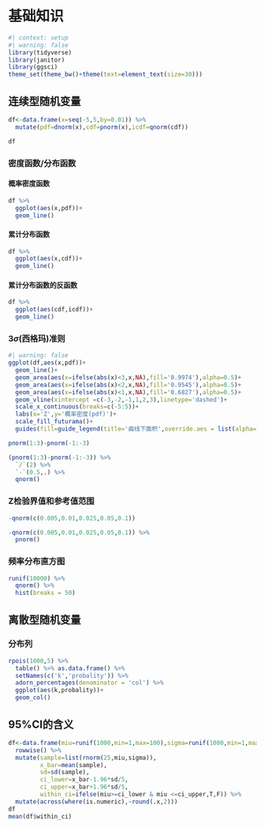# 基础知识

```r
#| context: setup
#| warning: false
library(tidyverse)
library(janitor)
library(ggsci)
theme_set(theme_bw()+theme(text=element_text(size=30)))
```

## 连续型随机变量

```r
df<-data.frame(x=seq(-5,5,by=0.01)) %>%
  mutate(pdf=dnorm(x),cdf=pnorm(x),icdf=qnorm(cdf))

df
```

### 密度函数/分布函数

::: panel-tabset
#### 概率密度函数

```r
df %>%
  ggplot(aes(x,pdf))+
  geom_line()
```

#### 累计分布函数

```r
df %>%
  ggplot(aes(x,cdf))+
  geom_line()
```

#### 累计分布函数的反函数

```r
df %>%
  ggplot(aes(cdf,icdf))+
  geom_line()
```
:::

### 3$\sigma$(西格玛)准则

```r
#| warning: false
ggplot(df,aes(x,pdf))+
  geom_line()+
  geom_area(aes(x=ifelse(abs(x)<3,x,NA),fill='0.9974'),alpha=0.5)+
  geom_area(aes(x=ifelse(abs(x)<2,x,NA),fill='0.9545'),alpha=0.5)+
  geom_area(aes(x=ifelse(abs(x)<1,x,NA),fill='0.6827'),alpha=0.5)+
  geom_vline(xintercept =c(-3,-2,-1,1,2,3),linetype='dashed')+
  scale_x_continuous(breaks=c(-5:5))+
  labs(x='Z',y='概率密度(pdf)')+
  scale_fill_futurama()+
  guides(fill=guide_legend(title='曲线下面积',override.aes = list(alpha=0.2)))
```

```r
pnorm(1:3)-pnorm(-1:-3)
```

```r
(pnorm(1:3)-pnorm(-1:-3)) %>%
  `/`(2) %>%
  `-`(0.5,.) %>%
  qnorm()
```

### Z检验界值和参考值范围

```r
-qnorm(c(0.005,0.01,0.025,0.05,0.1))
```

```r
-qnorm(c(0.005,0.01,0.025,0.05,0.1)) %>%
  pnorm()
```

### 频率分布直方图

```r
runif(10000) %>%
  qnorm() %>%
  hist(breaks = 50)
```

## 离散型随机变量

### 分布列

```r
rpois(1000,5) %>% 
  table() %>% as.data.frame() %>%
  setNames(c('k','probality')) %>%
  adorn_percentages(denominator = 'col') %>%
  ggplot(aes(k,probality))+
  geom_col()
```

## 95%CI的含义

```r
df<-data.frame(miu=runif(1000,min=1,max=100),sigma=runif(1000,min=1,max=20)) %>%
  rowwise() %>%
  mutate(sample=list(rnorm(25,miu,sigma)),
         x_bar=mean(sample),
         sd=sd(sample),
         ci_lower=x_bar-1.96*sd/5,
         ci_upper=x_bar+1.96*sd/5,
         within_ci=ifelse(miu>=ci_lower & miu <=ci_upper,T,F)) %>%
  mutate(across(where(is.numeric),~round(.x,2)))
df
mean(df$within_ci)
```

